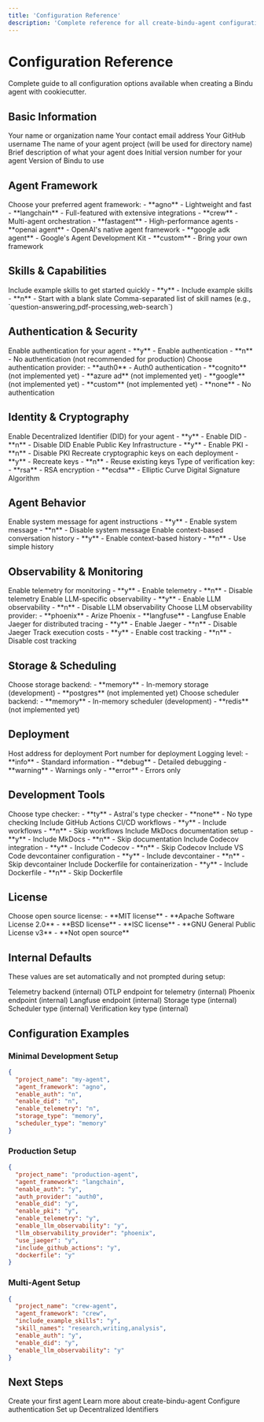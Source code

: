 ```yaml
---
title: 'Configuration Reference'
description: 'Complete reference for all create-bindu-agent configuration options'
---
```


# Configuration Reference

Complete guide to all configuration options available when creating a Bindu agent with cookiecutter.

## Basic Information

<ParamField path="author" type="string" default="Your Name">
  Your name or organization name
</ParamField>

<ParamField path="email" type="string" default="your.email@example.com">
  Your contact email address
</ParamField>

<ParamField path="author_github_handle" type="string" default="your_github_handle">
  Your GitHub username
</ParamField>

<ParamField path="project_name" type="string" default="my-bindu-agent">
  The name of your agent project (will be used for directory name)
</ParamField>

<ParamField path="project_description" type="string" default="A Bindu AI agent for intelligent task handling">
  Brief description of what your agent does
</ParamField>

<ParamField path="agent_version" type="string" default="1.0.0">
  Initial version number for your agent
</ParamField>

<ParamField path="bindu_version" type="string" default="0.3.19">
  Version of Bindu to use
</ParamField>

## Agent Framework

<ParamField path="agent_framework" type="select" default="agno">
  Choose your preferred agent framework:
  - **agno** - Lightweight and fast
  - **langchain** - Full-featured with extensive integrations
  - **crew** - Multi-agent orchestration
  - **fastagent** - High-performance agents
  - **openai agent** - OpenAI's native agent framework
  - **google adk agent** - Google's Agent Development Kit
  - **custom** - Bring your own framework
</ParamField>

## Skills & Capabilities

<ParamField path="include_example_skills" type="select" default="y">
  Include example skills to get started quickly
  - **y** - Include example skills
  - **n** - Start with a blank slate
</ParamField>

<ParamField path="skill_names" type="string" default="question-answering,pdf-processing">
  Comma-separated list of skill names (e.g., `question-answering,pdf-processing,web-search`)
</ParamField>

## Authentication & Security

<ParamField path="enable_auth" type="select" default="y">
  Enable authentication for your agent
  - **y** - Enable authentication
  - **n** - No authentication (not recommended for production)
</ParamField>

<ParamField path="auth_provider" type="select" default="auth0">
  Choose authentication provider:
  - **auth0** - Auth0 authentication
  - **cognito** (not implemented yet)
  - **azure ad** (not implemented yet)
  - **google** (not implemented yet)
  - **custom** (not implemented yet)
  - **none** - No authentication
</ParamField>

## Identity & Cryptography

<ParamField path="enable_did" type="select" default="y">
  Enable Decentralized Identifier (DID) for your agent
  - **y** - Enable DID
  - **n** - Disable DID
</ParamField>

<ParamField path="enable_pki" type="select" default="y">
  Enable Public Key Infrastructure
  - **y** - Enable PKI
  - **n** - Disable PKI
</ParamField>

<ParamField path="recreate_keys" type="select" default="y">
  Recreate cryptographic keys on each deployment
  - **y** - Recreate keys
  - **n** - Reuse existing keys
</ParamField>

<ParamField path="verification_key_type" type="select" default="rsa">
  Type of verification key:
  - **rsa** - RSA encryption
  - **ecdsa** - Elliptic Curve Digital Signature Algorithm
</ParamField>

## Agent Behavior

<ParamField path="enable_system_message" type="select" default="y">
  Enable system message for agent instructions
  - **y** - Enable system message
  - **n** - Disable system message
</ParamField>

<ParamField path="enable_context_based_history" type="select" default="n">
  Enable context-based conversation history
  - **y** - Enable context-based history
  - **n** - Use simple history
</ParamField>

## Observability & Monitoring

<ParamField path="enable_telemetry" type="select" default="y">
  Enable telemetry for monitoring
  - **y** - Enable telemetry
  - **n** - Disable telemetry
</ParamField>

<ParamField path="enable_llm_observability" type="select" default="y">
  Enable LLM-specific observability
  - **y** - Enable LLM observability
  - **n** - Disable LLM observability
</ParamField>

<ParamField path="llm_observability_provider" type="select" default="phoenix">
  Choose LLM observability provider:
  - **phoenix** - Arize Phoenix
  - **langfuse** - Langfuse
</ParamField>

<ParamField path="use_jaeger" type="select" default="y">
  Enable Jaeger for distributed tracing
  - **y** - Enable Jaeger
  - **n** - Disable Jaeger
</ParamField>

<ParamField path="enable_execution_cost" type="select" default="n">
  Track execution costs
  - **y** - Enable cost tracking
  - **n** - Disable cost tracking
</ParamField>

## Storage & Scheduling

<ParamField path="storage_type" type="select" default="memory">
  Choose storage backend:
  - **memory** - In-memory storage (development)
  - **postgres** (not implemented yet)
</ParamField>

<ParamField path="scheduler_type" type="select" default="memory">
  Choose scheduler backend:
  - **memory** - In-memory scheduler (development)
  - **redis** (not implemented yet)
</ParamField>

## Deployment

<ParamField path="deployment_host" type="string" default="0.0.0.0">
  Host address for deployment
</ParamField>

<ParamField path="deployment_port" type="string" default="3773">
  Port number for deployment
</ParamField>

<ParamField path="log_level" type="select" default="info">
  Logging level:
  - **info** - Standard information
  - **debug** - Detailed debugging
  - **warning** - Warnings only
  - **error** - Errors only
</ParamField>

## Development Tools

<ParamField path="type_checker" type="select" default="ty">
  Choose type checker:
  - **ty** - Astral's type checker
  - **none** - No type checking
</ParamField>

<ParamField path="include_github_actions" type="select" default="y">
  Include GitHub Actions CI/CD workflows
  - **y** - Include workflows
  - **n** - Skip workflows
</ParamField>

<ParamField path="mkdocs" type="select" default="y">
  Include MkDocs documentation setup
  - **y** - Include MkDocs
  - **n** - Skip documentation
</ParamField>

<ParamField path="codecov" type="select" default="y">
  Include Codecov integration
  - **y** - Include Codecov
  - **n** - Skip Codecov
</ParamField>

<ParamField path="devcontainer" type="select" default="n">
  Include VS Code devcontainer configuration
  - **y** - Include devcontainer
  - **n** - Skip devcontainer
</ParamField>

<ParamField path="dockerfile" type="select" default="y">
  Include Dockerfile for containerization
  - **y** - Include Dockerfile
  - **n** - Skip Dockerfile
</ParamField>

## License

<ParamField path="open_source_license" type="select" default="MIT license">
  Choose open source license:
  - **MIT license**
  - **Apache Software License 2.0**
  - **BSD license**
  - **ISC license**
  - **GNU General Public License v3**
  - **Not open source**
</ParamField>

## Internal Defaults

These values are set automatically and not prompted during setup:

<ParamField path="_telemetry_backend" type="string" default="jaeger">
  Telemetry backend (internal)
</ParamField>

<ParamField path="_oltp_endpoint" type="string" default="http://localhost:4318/v1/traces">
  OTLP endpoint for telemetry (internal)
</ParamField>

<ParamField path="_phoenix_endpoint" type="string" default="http://localhost:6006">
  Phoenix endpoint (internal)
</ParamField>

<ParamField path="_langfuse_endpoint" type="string" default="http://localhost:3000">
  Langfuse endpoint (internal)
</ParamField>

<ParamField path="_storage_type" type="string" default="memory">
  Storage type (internal)
</ParamField>

<ParamField path="_scheduler_type" type="string" default="memory">
  Scheduler type (internal)
</ParamField>

<ParamField path="_verification_key_type" type="string" default="rsa">
  Verification key type (internal)
</ParamField>

## Configuration Examples

### Minimal Development Setup

```json
{
  "project_name": "my-agent",
  "agent_framework": "agno",
  "enable_auth": "n",
  "enable_did": "n",
  "enable_telemetry": "n",
  "storage_type": "memory",
  "scheduler_type": "memory"
}
```

### Production Setup

```json
{
  "project_name": "production-agent",
  "agent_framework": "langchain",
  "enable_auth": "y",
  "auth_provider": "auth0",
  "enable_did": "y",
  "enable_pki": "y",
  "enable_telemetry": "y",
  "enable_llm_observability": "y",
  "llm_observability_provider": "phoenix",
  "use_jaeger": "y",
  "include_github_actions": "y",
  "dockerfile": "y"
}
```

### Multi-Agent Setup

```json
{
  "project_name": "crew-agent",
  "agent_framework": "crew",
  "include_example_skills": "y",
  "skill_names": "research,writing,analysis",
  "enable_auth": "y",
  "enable_did": "y",
  "enable_llm_observability": "y"
}
```

## Next Steps

<CardGroup cols={2}>
  <Card title="Quick Start" icon="rocket" href="/bindu/introduction/create-agent">
    Create your first agent
  </Card>
  <Card title="Overview" icon="book" href="/bindu/create-bindu-agent/overview">
    Learn more about create-bindu-agent
  </Card>
  <Card title="Authentication" icon="shield" href="/bindu/learn/auth">
    Configure authentication
  </Card>
  <Card title="DID Setup" icon="fingerprint" href="/bindu/learn/did">
    Set up Decentralized Identifiers
  </Card>
</CardGroup>
